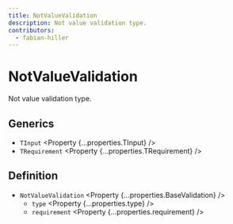 ```yaml
---
title: NotValueValidation
description: Not value validation type.
contributors:
  - fabian-hiller
---
```



# NotValueValidation

Not value validation type.

## Generics

- `TInput` <Property {...properties.TInput} />
- `TRequirement` <Property {...properties.TRequirement} />

## Definition

- `NotValueValidation` <Property {...properties.BaseValidation} />
  - `type` <Property {...properties.type} />
  - `requirement` <Property {...properties.requirement} />
